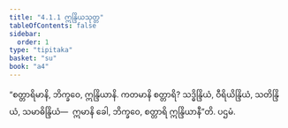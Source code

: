 ```yaml
---
title: "4.1.1 ဣန္ဒြိယသုတ္တ"
tableOfContents: false
sidebar:
  order: 1
type: "tipitaka"
basket: "su"
book: "a4"
---
```



<DynamicBreadcrumb />

<Division number="151" book="a4">

<Paragraph number="907" book="a4">
“စတ္တာရိမာနိ, ဘိက္ခဝေ, ဣန္ဒြိယာနိ. ကတမာနိ စတ္တာရိ? သဒ္ဓိန္ဒြိယံ, ဝီရိယိန္ဒြိယံ, သတိန္ဒြိယံ, သမာဓိန္ဒြိယံ—  ဣမာနိ ခေါ, ဘိက္ခဝေ, စတ္တာရိ ဣန္ဒြိယာနီ”တိ.

</Paragraph>
</Division>

<Paragraph number="908" type="center" book="a4">
ပဌမံ.
</Paragraph>